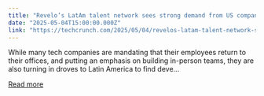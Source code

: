 ```yaml
---
title: "Revelo’s LatAm talent network sees strong demand from US companies, thanks to AI"
date: "2025-05-04T15:00:00.000Z"
link: "https://techcrunch.com/2025/05/04/revelos-latam-talent-network-sees-strong-demand-from-us-companies-thanks-to-ai/"
---
```


While many tech companies are mandating that their employees return to their offices, and putting an emphasis on building in-person teams, they are also turning in droves to Latin America to find deve...

[Read more](https://techcrunch.com/2025/05/04/revelos-latam-talent-network-sees-strong-demand-from-us-companies-thanks-to-ai/)
